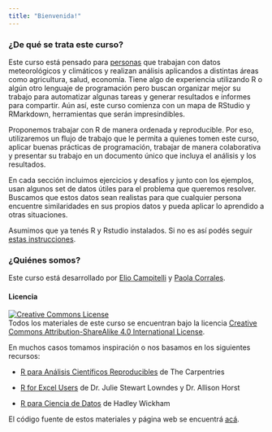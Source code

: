 ```yaml
---
title: "Bienvenida!"
---
```


### ¿De qué se trata este curso?

Este curso está pensado para [personas](personas.html) que trabajan con datos meteorológicos y climáticos y realizan análisis aplicandos a distintas áreas como agricultura, salud, economía. Tiene algo de experiencia utilizando R o algún otro lenguaje de programación pero buscan organizar mejor su trabajo para automatizar algunas tareas y generar resultados e informes para compartir. Aún así, este curso comienza con un mapa de RStudio y RMarkdown, herramientas que serán impresindibles. 

Proponemos trabajar con R de manera ordenada y reproducible. Por eso, utilizaremos un flujo de trabajo que le permita a quienes tomen este curso, aplicar buenas prácticas de programación, trabajar de manera colaborativa y presentar su trabajo en un documento único que incluya el análisis y los resultados. 

En cada sección incluimos ejercicios y desafíos y junto con los ejemplos, usan algunos set de datos útiles para el problema que queremos resolver. Buscamos que estos datos sean realistas para que cualquier persona encuentre similaridades en sus propios datos y pueda aplicar lo aprendido a otras situaciones.

Asumimos que ya tenés R y Rstudio instalados. Si no es así podés seguir [estas instrucciones](instalacion.html).

### ¿Quiénes somos? 

Este curso está desarrollado por [Elio Campitelli](https://eliocamp.github.io/codigo-r/) y [Paola Corrales](https://paocorrales.github.io/).

#### Licencia

<a rel="license" href="https://creativecommons.org/licenses/by-sa/4.0/deed.es_ES"><img alt="Creative Commons License" style="border-width:0" src="https://i.creativecommons.org/l/by-sa/4.0/88x31.png" /></a><br />
Todos los materiales de este curso se encuentran bajo la licencia <a rel="license" href="https://creativecommons.org/licenses/by-sa/4.0/deed.es_ES">Creative Commons Attribution-ShareAlike 4.0 International License</a>.

En muchos casos tomamos inspiración o nos basamos en los siguientes recursos:

* [R para Análisis Científicos Reproducibles](https://swcarpentry.github.io/r-novice-gapminder-es/) de The Carpentries

* [R for Excel Users](https://rstudio-conf-2020.github.io/r-for-excel/) de Dr. Julie Stewart Lowndes y Dr. Allison Horst

* [R para Ciencia de Datos](https://es.r4ds.hadley.nz/) de Hadley Wickham

El código fuente de estos materiales y página web se encuentrá [acá](https://github.com/eliocamp/r-clima).